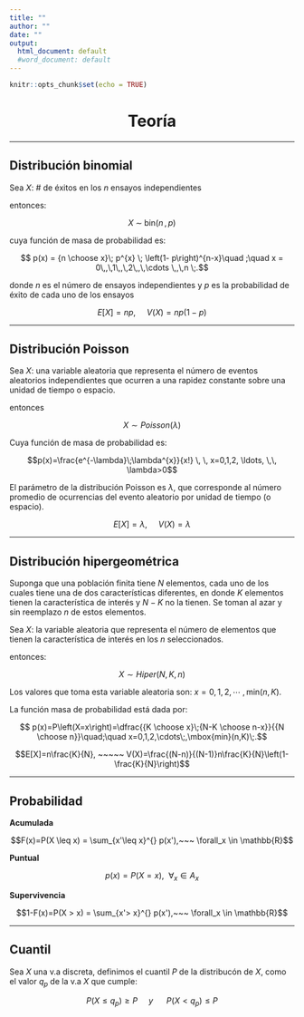 ```yaml
---
title: ""
author: ""
date: ""
output:
  html_document: default
  #word_document: default
---
```


```r
knitr::opts_chunk$set(echo = TRUE)
```

<h1> <center> Teoría </center> </h1>


<hr>


## Distribución binomial 


Sea $X$: # de éxitos en los $n$ ensayos independientes


entonces:


$$X\; \sim \; \mbox{bin}\left(n\,,\,p\right)$$

cuya función de masa de probabilidad es:

$$ p(x) = {n \choose x}\; p^{x} \; \left(1- p\right)^{n-x}\quad ;\quad x = 0\,,\,1\,,\,2\,,\,\cdots \,,\,n \;.$$

donde $n$ es el número de ensayos independientes y $p$ es la probabilidad de éxito de cada uno de los ensayos

$$E[X]=np, ~~~~~ V(X)=np(1-p)$$ 


<hr>

## Distribución Poisson

Sea $X$: una variable aleatoria que representa el número de eventos aleatorios independientes que ocurren a una rapidez constante sobre una unidad de tiempo o espacio.



entonces 


$$X \sim Poisson(\lambda)$$ 

Cuya función de masa de probabilidad es:


$$p(x)=\frac{e^{-\lambda}\;\lambda^{x}}{x!} \, \, x=0,1,2, \ldots, \,\, \lambda>0$$




El parámetro de la distribución Poisson es $\lambda$, que corresponde al número promedio de ocurrencias del evento aleatorio por unidad de tiempo (o espacio).

$$E[X]=\lambda, ~~~~~ V(X)= \lambda$$

<hr>

## Distribución hipergeométrica


Suponga que una población finita tiene $N$ elementos, cada uno de los cuales tiene una de dos características diferentes, en donde $K$ elementos tienen la característica de interés y $N-K$ no la tienen. Se toman al azar y sin reemplazo $n$ de estos elementos.

Sea $X:$ la variable aleatoria que representa el número de elementos que tienen la característica de interés en los $n$ seleccionados.

entonces:


$$X \sim Hiper(N,K,n)$$

Los valores que toma esta variable aleatoria son: $x=0,1,2,\cdots\;,\mbox{min}(n,K)$.

La función masa de probabilidad está dada por:

$$ p(x)=P\left(X=x\right)=\dfrac{{K \choose x}\;{N-K \choose n-x}}{{N \choose n}}\quad;\quad x=0,1,2,\cdots\;,\mbox{min}(n,K)\;.$$



$$E[X]=n\frac{K}{N}, ~~~~~ V(X)=\frac{(N-n)}{(N-1)}n\frac{K}{N}\left(1-\frac{K}{N}\right)$$

<hr>

## Probabilidad 


**Acumulada**


$$F(x)=P(X \leq x) = \sum_{x'\leq x}^{} p(x'),~~~ \forall_x \in  \mathbb{R}$$


**Puntual**


$$p(x)=P(X=x),~~ \forall_x \in A_x$$


**Supervivencia**


$$1-F(x)=P(X > x) = \sum_{x'> x}^{} p(x'),~~~ \forall_x \in  \mathbb{R}$$
<hr>

## Cuantil

Sea $X$ una v.a discreta, definimos el cuantil $P$ de la distribucón de $X$, como el valor $q_p$ de la v.a $X$ que cumple:

$$P(X \leq q_p) \geq P ~~~~~ y ~~~~~~ P(X<q_p) \leq P$$